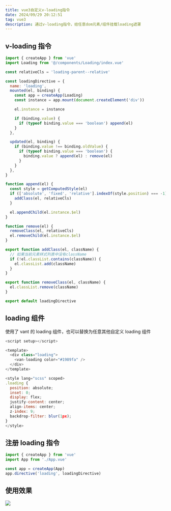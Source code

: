 ```yaml
---
title: vue3自定义v-loading指令
date: 2024/09/29 20:12:51
tag: vue3
description: 通过v-loading指令，给任意dom元素/组件挂载loading遮罩
---
```


## v-loading 指令

```js
import { createApp } from 'vue'
import Loading from '@/components/Loading/index.vue'

const relativeCls = 'loading-parent--relative'

const loadingDirective = {
  name: 'loading',
  mounted(el, binding) {
    const app = createApp(Loading)
    const instance = app.mount(document.createElement('div'))

    el.instance = instance

    if (binding.value) {
      if (typeof binding.value === 'boolean') append(el)
    }
  },

  updated(el, binding) {
    if (binding.value !== binding.oldValue) {
      if (typeof binding.value === 'boolean') {
        binding.value ? append(el) : remove(el)
      }
    }
  },
}

function append(el) {
  const style = getComputedStyle(el)
  if (['absolute', 'fixed', 'relative'].indexOf(style.position) === -1) {
    addClass(el, relativeCls)
  }

  el.appendChild(el.instance.$el)
}

function remove(el) {
  removeClass(el, relativeCls)
  el.removeChild(el.instance.$el)
}

export function addClass(el, className) {
  // 如果当前元素样式列表中没有className
  if (!el.classList.contains(className)) {
    el.classList.add(className)
  }
}

export function removeClass(el, className) {
  el.classList.remove(className)
}

export default loadingDirective
```

## loading 组件

使用了 vant 的 loading 组件，也可以替换为任意其他自定义 loading 组件

```js
<script setup></script>

<template>
  <div class="loading">
    <van-loading color="#1989fa" />
  </div>
</template>

<style lang="scss" scoped>
.loading {
  position: absolute;
  inset: 0;
  display: flex;
  justify-content: center;
  align-items: center;
  z-index: 9;
  backdrop-filter: blur(1px);
}
</style>

```

## 注册 loading 指令

```js
import { createApp } from 'vue'
import App from './App.vue'

const app = createApp(App)
app.directive('loading', loadingDirective)
```

## 使用效果

![](https://image.084612.xyz/%E5%8A%A8%E7%94%BB.gif)